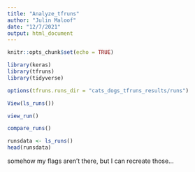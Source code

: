 ```yaml
---
title: "Analyze_tfruns"
author: "Julin Maloof"
date: "12/7/2021"
output: html_document
---
```


```r
knitr::opts_chunk$set(echo = TRUE)
```

```r
library(keras)
library(tfruns)
library(tidyverse)
```

```r
options(tfruns.runs_dir = "cats_dogs_tfruns_results/runs")
```

```r
View(ls_runs())
```

```r
view_run()
```

```r
compare_runs()
```

```r
runsdata <- ls_runs()
head(runsdata)
```

somehow my flags aren't there, but I can recreate those... 
```r

```

